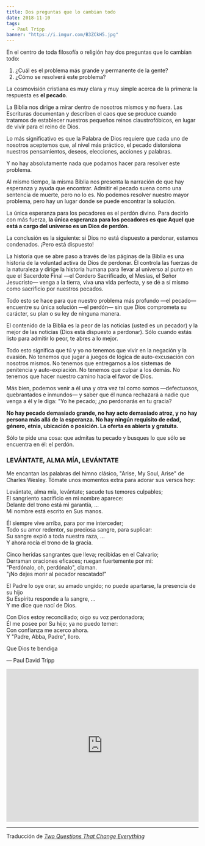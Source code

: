 ```yaml
---
title: Dos preguntas que lo cambian todo
date: 2018-11-10
tags:
  - Paul Tripp
banner: "https://i.imgur.com/B3ZCkH5.jpg"
---
```



En el centro de toda filosofía o religión hay dos preguntas que lo cambian todo:

1. ¿Cuál es el problema más grande y permanente de la gente?
2. ¿Cómo se resolverá este problema?

La cosmovisión cristiana es muy clara y muy simple acerca de la primera: la respuesta es **el pecado**.

La Biblia nos dirige a mirar dentro de nosotros mismos y no fuera. Las Escrituras documentan y describen el caos que se produce cuando tratamos de establecer nuestros pequeños reinos claustrofóbicos, en lugar de vivir para el reino de Dios.

Lo más significativo es que la Palabra de Dios requiere que cada uno de nosotros aceptemos que, al nivel más práctico, el pecado distorsiona nuestros pensamientos, deseos, elecciones, acciones y palabras.

Y no hay absolutamente nada que podamos hacer para resolver este problema.

Al mismo tiempo, la misma Biblia nos presenta la narración de que hay esperanza y ayuda que encontrar. Admitir el pecado suena como una sentencia de muerte, pero no lo es. No podemos resolver nuestro mayor problema, pero hay un lugar donde se puede encontrar la solución.

La única esperanza para los pecadores es el perdón divino. Para decirlo con más fuerza, **la única esperanza para los pecadores es que Aquel que está a cargo del universo es un Dios de perdón**.

La conclusión es la siguiente: si Dios no está dispuesto a perdonar, estamos condenados. ¡Pero está dispuesto!

La historia que se abre paso a través de las páginas de la Biblia es una historia de la voluntad activa de Dios de perdonar. Él controla las fuerzas de la naturaleza y dirige la historia humana para llevar al universo al punto en que el Sacerdote Final —el Cordero Sacrificado, el Mesías, el Señor Jesucristo— venga a la tierra, viva una vida perfecta, y se dé a sí mismo como sacrificio por nuestros pecados.

Todo esto se hace para que nuestro problema más profundo —el pecado— encuentre su única solución —el perdón— sin que Dios comprometa su carácter, su plan o su ley de ninguna manera.

El contenido de la Biblia es la peor de las noticias (usted es un pecador) y la mejor de las noticias (Dios está dispuesto a perdonar). Sólo cuando estás listo para admitir lo peor, te abres a lo mejor.

Todo esto significa que tú y yo no tenemos que vivir en la negación y la evasión. No tenemos que jugar a juegos de lógica de auto-excusación con nosotros mismos. No tenemos que entregarnos a los sistemas de penitencia y auto-expiación. No tenemos que culpar a los demás. No tenemos que hacer nuestro camino hacia el favor de Dios.

Más bien, podemos venir a él una y otra vez tal como somos —defectuosos, quebrantados e inmundos— y saber que él nunca rechazará a nadie que venga a él y le diga: "Yo he pecado; ¿no perdonarás en tu gracia?

**No hay pecado demasiado grande, no hay acto demasiado atroz, y no hay persona más allá de la esperanza. No hay ningún requisito de edad, género, etnia, ubicación o posición. La oferta es abierta y gratuita.**

Sólo te pide una cosa: que admitas tu pecado y busques lo que sólo se encuentra en él: el perdón.

### LEVÁNTATE, ALMA MÍA, LEVÁNTATE

Me encantan las palabras del himno clásico, "Arise, My Soul, Arise" de Charles Wesley. Tómate unos momentos extra para adorar sus versos hoy:

Levántate, alma mía, levántate; sacude tus temores culpables;<br />
El sangriento sacrificio en mi nombre aparece:<br />
Delante del trono está mi garantía, ...<br />
Mi nombre está escrito en Sus manos.

Él siempre vive arriba, para por me interceder;<br />
Todo su amor redentor, su preciosa sangre, para suplicar:<br />
Su sangre expió a toda nuestra raza, ...<br />
Y ahora rocía el trono de la gracia.

Cinco heridas sangrantes que lleva; recibidas en el Calvario;<br />
Derraman oraciones eficaces; ruegan fuertemente por mí:<br />
"Perdónalo, oh, perdónalo", claman.<br />
"¡No dejes morir al pecador rescatado!"

El Padre lo oye orar, su amado ungido; no puede apartarse, la presencia de su hijo<br />
Su Espíritu responde a la sangre, ...<br />
Y me dice que nací de Dios.

Con Dios estoy reconciliado; oigo su voz perdonadora;<br />
Él me posee por Su hijo; ya no puedo temer:<br />
Con confianza me acerco ahora.<br />
Y "Padre, Abba, Padre", lloro.

Que Dios te bendiga

— Paul David Tripp

<iframe
  width="100%"
  height="400"
  src="https://www.youtube.com/embed/WtFzhLGJAPg"
  frameborder="0"
  allow="accelerometer; autoplay; encrypted-media; gyroscope; picture-in-picture"
  allowfullscreen
></iframe>

---

Traducción de _[Two Questions That Change Everything](https://www.paultripp.com/wednesdays-word/posts/two-questions-that-change-everything)_

<Author authorKey="paul-tripp" />
